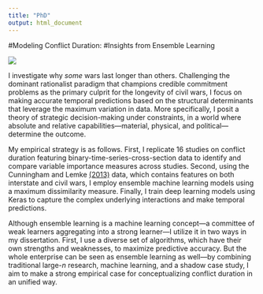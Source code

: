 ```yaml
---
title: "PhD"
output: html_document
---
```


#Modeling Conflict Duration:
#Insights from Ensemble Learning
\

![](/img/ensemble.png)

I investigate why *some* wars last longer than others. Challenging the dominant rationalist paradigm that champions credible commitment problems as the primary culprit for the longevity of civil wars, I focus on making accurate temporal predictions based on the structural determinants that leverage the maximum variation in data. More specifically, I posit a theory of strategic decision-making under constraints, in a world where absolute and relative capabilities---material, physical, and political---determine the outcome.

My empirical strategy is as follows. First, I replicate 16 studies on conflict duration featuring binary-time-series-cross-section data to identify and compare variable importance measures across studies. Second, using the Cunningham and Lemke [(2013)](https://www.researchgate.net/publication/259435120_Combining_Civil_and_Interstate_Wars) data, which contains features on both interstate and civil wars, I employ ensemble machine learning models using a maximum dissimilarity measure. Finally, I train deep learning models using Keras to capture the complex underlying interactions and make temporal predictions.

Although ensemble learning is a machine learning concept---a committee of weak learners aggregating into a strong learner---I utilize it in two ways in my dissertation. First, I use a diverse set of algorithms, which have their own strengths and weaknesses, to maximize predictive accuracy. But the whole enterprise can be seen as ensemble learning as well---by combining traditional large-*n* research, machine learning, and a shadow case study, I aim to make a strong empirical case for conceptualizing conflict duration in an unified way.

